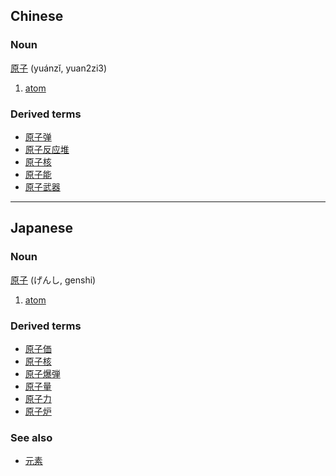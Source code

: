 == Chinese ==
===Noun===
[[原]][[子]] (yuánzǐ, yuan2zi3)

#[[atom]]

===Derived terms===
*[[原子弹]]
*[[原子反应堆]]
*[[原子核]]
*[[原子能]]
*[[原子武器]]

----

== Japanese ==
===Noun===
[[原]][[子]] (げんし, genshi)

#[[atom]]

===Derived terms===
*[[原子価]]
*[[原子核]]
*[[原子爆弾]]
*[[原子量]]
*[[原子力]]
*[[原子炉]]

===See also===
*[[元素]]